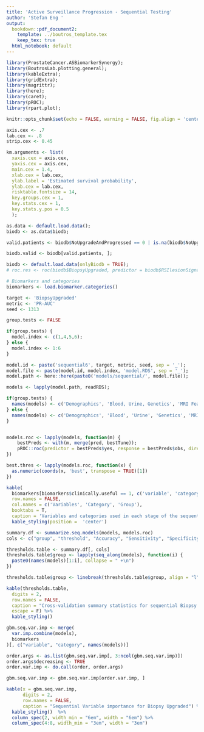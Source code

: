 ```yaml
---
title: 'Active Surveillance Progression - Sequential Testing'
author: 'Stefan Eng '
output:
  bookdown::pdf_document2:
    template: ../boutros_template.tex
    keep_tex: true
  html_notebook: default
---
```


```r
library(ProstateCancer.ASBiomarkerSynergy);
library(BoutrosLab.plotting.general);
library(kableExtra);
library(gridExtra);
library(magrittr);
library(here);
library(caret);
library(pROC);
library(rpart.plot);

knitr::opts_chunk$set(echo = FALSE, warning = FALSE, fig.align = 'center', out.width = '60%', fig.pos = 'H');

axis.cex <- .7
lab.cex <- .8
strip.cex <- 0.45

km.arguments <- list(
  xaxis.cex = axis.cex,
  yaxis.cex = axis.cex,
  main.cex = 1.4,
  xlab.cex = lab.cex,
  ylab.label = 'Estimated survival probability',
  ylab.cex = lab.cex,
  risktable.fontsize = 14,
  key.groups.cex = 1,
  key.stats.cex = 1,
  key.stats.y.pos = 0.5
  );

as.data <- default.load.data();
biodb <- as.data$biodb;

valid.patients <- biodb$NoUpgradeAndProgressed == 0 | is.na(biodb$NoUpgradeAndProgressed);

biodb.valid <- biodb[valid.patients, ];
```

```r
biodb <- default.load.data(onlyBiodb = TRUE);
# roc.res <- roc(biodb$BiopsyUpgraded, predictor = biodb$RSIlesionSignal, algorithm = 0)

# Biomarkers and categories
biomarkers <- load.biomarker.categories()

target <- 'BiopsyUpgraded'
metric <- 'PR-AUC'
seed <- 1313

group.tests <- FALSE

if(group.tests) {
  model.index <- c(1,4,5,6);
} else {
  model.index <- 1:6
}

model.id <- paste('sequential6', target, metric, seed, sep = '_');
model.file <- paste(model.id, model.index, 'model.RDS', sep = '_');
model.path <- here::here(paste0('models/sequential/', model.file));

models <- lapply(model.path, readRDS);

if(group.tests) {
  names(models) <- c('Demographics', 'Blood, Urine, Genetics', 'MRI Features', 'Post MRI + Biomarkers');
} else {
  names(models) <- c('Demographics', 'Blood', 'Urine', 'Genetics', 'MRI Features', 'Post MRI + Biomarkers');
}


models.roc <- lapply(models, function(m) {
    bestPreds <- with(m, merge(pred, bestTune));
    pROC::roc(predictor = bestPreds$yes, response = bestPreds$obs, direction = '<', levels = c('no', 'yes'));
})

best.thres <- lapply(models.roc, function(x) {
  as.numeric(coords(x, 'best', transpose = TRUE)[1])
})
```

```r
kable(
  biomarkers[biomarkers$clinically.useful == 1, c('variable', 'category', 'order')],
  row.names = FALSE,
  col.names = c('Variables', 'Category', 'Group'),
  booktabs = T,
  caption = 'Variables and categories used in each stage of the sequential models. ') %>%
  kable_styling(position =  'center')
```

```r
summary.df <- summarize.seq.models(models, models.roc)
cols <- c("group", "threshold", "Accuracy", "Sensitivity", "Specificity", "Precision", "F1")

thresholds.table <- summary.df[, cols]
thresholds.table$group <- lapply(seq_along(models), function(i) {
  paste0(names(models)[1:i], collapse = " +\n")
})

thresholds.table$group <- linebreak(thresholds.table$group, align = "l")

kable(thresholds.table,
  digits = 2,
  row.names = FALSE,
  caption = "Cross-validation summary statistics for sequential Biopsy Upgraded models",
  escape = F) %>%
  kable_styling()
```

```r
gbm.seq.var.imp <- merge(
  var.imp.combine(models),
  biomarkers
)[, c("variable", "category", names(models))]

order.args <- as.list(gbm.seq.var.imp[, 3:ncol(gbm.seq.var.imp)])
order.args$decreasing <- TRUE
order.var.imp <- do.call(order, order.args)

gbm.seq.var.imp <- gbm.seq.var.imp[order.var.imp, ]

kable(x = gbm.seq.var.imp,
      digits = 2,
      row.names = FALSE,
      caption = "Sequential Variable importance for Biopsy Upgraded") %>%
  kable_styling()  %>%
  column_spec(2, width_min = "6em", width = "6em") %>%
  column_spec(4:8, width_min = "3em", width = "3em")
  
```
